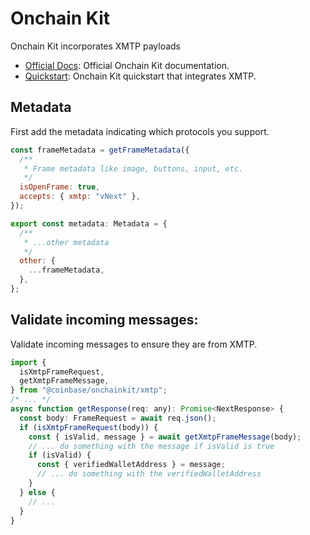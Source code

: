 # Onchain Kit

Onchain Kit incorporates XMTP payloads

- [Official Docs](https://onchainkit.xyz/xmtp/introduction): Official Onchain Kit documentation.
- [Quickstart](https://github.com/ephemeraHQ/open-frames-starter-onchainkit/): Onchain Kit quickstart that integrates XMTP.

## Metadata

First add the metadata indicating which protocols you support.

```jsx
const frameMetadata = getFrameMetadata({
  /**
   * Frame metadata like image, buttons, input, etc.
   */
  isOpenFrame: true,
  accepts: { xmtp: "vNext" },
});

export const metadata: Metadata = {
  /**
   * ...other metadata
   */
  other: {
    ...frameMetadata,
  },
};
```

## Validate incoming messages:

Validate incoming messages to ensure they are from XMTP.

```jsx
import {
  isXmtpFrameRequest,
  getXmtpFrameMessage,
} from "@coinbase/onchainkit/xmtp";
/* ... */
async function getResponse(req: any): Promise<NextResponse> {
  const body: FrameRequest = await req.json();
  if (isXmtpFrameRequest(body)) {
    const { isValid, message } = await getXmtpFrameMessage(body);
    // ... do something with the message if isValid is true
    if (isValid) {
      const { verifiedWalletAddress } = message;
      // ... do something with the verifiedWalletAddress
    }
  } else {
    // ...
  }
}
```
